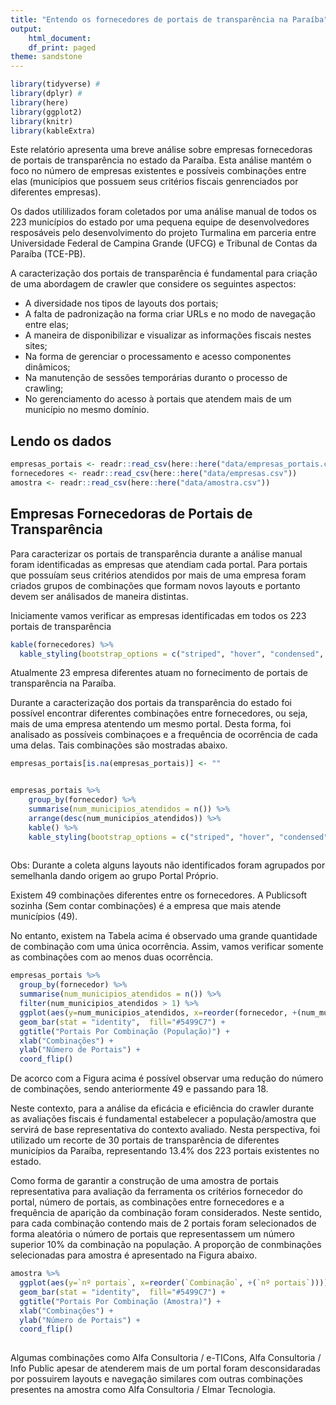 ```yaml
---
title: "Entendo os fornecedores de portais de transparência na Paraíba"
output:
    html_document:
    df_print: paged
theme: sandstone
---
```


```r
library(tidyverse) # 
library(dplyr) # 
library(here)
library(ggplot2)
library(knitr)
library(kableExtra)
```


Este relatório apresenta uma breve análise sobre empresas fornecedoras de portais de transparência no estado da Paraíba. Esta análise mantém o foco no número de empresas existentes e possíveis combinações entre elas (municípios que possuem seus critérios fiscais genrenciados por diferentes empresas).

Os dados utililizados foram coletados por uma análise manual de todos os 223 municípios do estado por uma pequena equipe de desenvolvedores resposáveis pelo desenvolvimento do projeto Turmalina em parceria entre Universidade Federal de Campina Grande (UFCG) e Tribunal de Contas da Paraíba (TCE-PB). 

A caracterização dos portais de transparência é fundamental para criação de uma abordagem de crawler que considere os seguintes aspectos: 

* A diversidade nos tipos de layouts dos portais;
* A falta de padronização na forma criar URLs e no modo de navegação entre elas;
* A maneira de disponibilizar e visualizar as informações fiscais nestes sites;
* Na forma de gerenciar o processamento e acesso componentes dinâmicos;
* Na manutenção de sessões temporárias duranto o processo de crawling;
* No gerenciamento do acesso à portais que atendem mais de um município no mesmo domínio.

## Lendo os dados

```r
empresas_portais <- readr::read_csv(here::here("data/empresas_portais.csv"))
fornecedores <- readr::read_csv(here::here("data/empresas.csv"))
amostra <- readr::read_csv(here::here("data/amostra.csv"))
```

##  Empresas Fornecedoras de Portais de Transparência
 

Para caracterizar os portais de transparência durante a análise manual foram identificadas as empresas que atendiam cada portal. Para portais que possuíam seus critérios atendidos por mais de uma empresa foram criados grupos de combinações que formam novos layouts e portanto devem ser análisados de maneira distintas. 

Iniciamente vamos verificar as empresas identificadas em todos os 223 portais de transparência

```r
kable(fornecedores) %>%
  kable_styling(bootstrap_options = c("striped", "hover", "condensed", "responsive"))
```

Atualmente 23 empresa diferentes atuam no fornecimento de portais de transparência na Paraíba.


Durante a caracterização dos portais da transparência do estado foi possível encontrar diferentes combinações entre fornecedores, ou seja, mais de uma empresa atentendo um mesmo portal. Desta forma, foi analisado as possíveis combinaçoes e a frequência de ocorrência de cada uma delas. Tais combinações são mostradas abaixo. 

```r
empresas_portais[is.na(empresas_portais)] <- ""


empresas_portais %>%
    group_by(fornecedor) %>%
    summarise(num_municipios_atendidos = n()) %>%
    arrange(desc(num_municipios_atendidos)) %>% 
    kable() %>%
    kable_styling(bootstrap_options = c("striped", "hover", "condensed", "responsive"))
    
```

Obs: Durante a coleta alguns layouts não identificados foram agrupados por semelhanla dando origem ao grupo Portal Próprio. 

Existem 49 combinações diferentes entre os fornecedores. A Publicsoft sozinha (Sem contar combinações) é a empresa que mais atende municípios (49).

No entanto, existem na Tabela acima é observado uma grande quantidade de combinação com uma única ocorrência. Assim, vamos verificar somente as combinações com ao menos duas ocorrência.


```r

empresas_portais %>%
  group_by(fornecedor) %>%
  summarise(num_municipios_atendidos = n()) %>%
  filter(num_municipios_atendidos > 1) %>%
  ggplot(aes(y=num_municipios_atendidos, x=reorder(fornecedor, +(num_municipios_atendidos)))) + 
  geom_bar(stat = "identity",  fill="#5499C7") + 
  ggtitle("Portais Por Combinação (População)") +
  xlab("Combinações") + 
  ylab("Número de Portais") +
  coord_flip()

```

De acorco com a Figura acima é possível observar uma redução do número de combinações, sendo anteriormente 49 e passando para 18.

Neste contexto, para a análise da eficácia e eficiência do crawler durante as avaliações fiscais é fundamental estabelecer a população/amostra que servirá de base representativa do contexto avaliado. Nesta perspectiva, foi utilizado um recorte de 30 portais de transparência de diferentes municípios da Paraíba, representando 13.4% dos 223 portais existentes no estado.

Como forma de garantir a construção de uma amostra de portais representativa para avaliação da ferramenta os critérios fornecedor do portal, número de portais, as combinações entre fornecedores e a frequência de aparição da combinação foram considerados. Neste sentido, para cada combinação contendo mais de 2 portais foram selecionados de forma aleatória o número de portais que representassem um número superior 10% da combinação na população. A proporção de conmbinações selecionadas para amostra é apresentado na Figura abaixo.


```r
amostra %>%
  ggplot(aes(y=`nº portais`, x=reorder(`Combinação`, +(`nº portais`)))) + 
  geom_bar(stat = "identity",  fill="#5499C7") + 
  ggtitle("Portais Por Combinação (Amostra)") +
  xlab("Combinações") + 
  ylab("Número de Portais") +
  coord_flip()
  
```

Algumas combinações como Alfa Consultoria / e-TICons, Alfa Consultoria / Info Public apesar de atenderem mais de um portal foram desconsidaradas por possuirem layouts e navegação similares com outras combinações presentes na amostra como Alfa Consultoria / Elmar Tecnologia.



